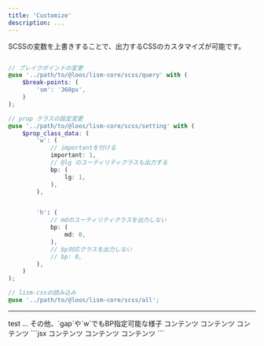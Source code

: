 ```yaml
---
title: 'Customize'
description: ...
---
```



SCSSの変数を上書きすることで、出力するCSSのカスタマイズが可能です。

```scss

// ブレイクポイントの変更
@use '../path/to/@loos/lism-core/scss/query' with (
	$break-points: (
		'sm': '360px',
	)
);

// prop クラスの設定変更
@use '../path/to/@loos/lism-core/scss/setting' with (
	$prop_class_data: (
		'w': (
			// importantを付ける
			important: 1,
			// @lg のユーティリティクラスも出力する
			bp: (
				lg: 1,
			),
		),


		'h': (
			// mdのユーティリティクラスを出力しない
			bp: (
				md: 0,
			),
			// bp対応クラスを出力しない
			// bp: 0,
		),
	)
);

// lism-cssの読み込み
@use '../path/to/@loos/lism-core/scss/all';

```

---


<Preview>
	<PreviewTitle>test</PreviewTitle>
	<PreviewArea resize>
	<Box p={[20, 40, 50]} bd w={['50%', '70%', '95%']}>
		...
	</Box>
	</PreviewArea>
</Preview>


<Preview>
	<PreviewTitle>その他、`gap`や`w`でもBP指定可能な様子</PreviewTitle>
	<PreviewArea resize p={20}>
		<Flex gap={[30, 40]}>
			<Box w={['auto', null, '25%']}>コンテンツ</Box>
			<Box>コンテンツ</Box>
			<Box>コンテンツ</Box>
		</Flex>
	</PreviewArea>
	<PreviewCode>
	```jsx
	<Flex gap={[30, 40]}>
		<Box w={['auto', null, '25%']}>コンテンツ</Box>
		<Box>コンテンツ</Box>
		<Box>コンテンツ</Box>
	</Flex>
	```
	</PreviewCode>
</Preview>
